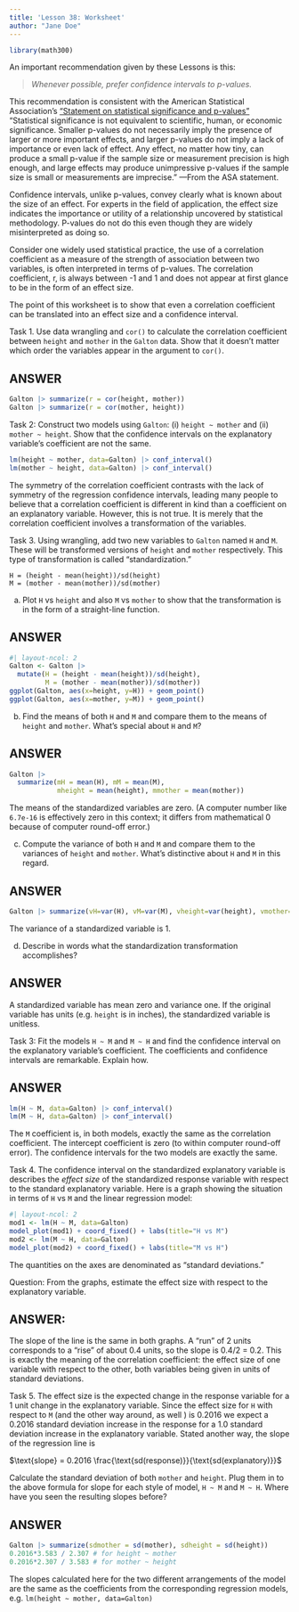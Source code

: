 ```yaml
---
title: 'Lesson 38: Worksheet'
author: "Jane Doe"
---
```


```r
library(math300)
```

An important recommendation given by these Lessons is this:

> *Whenever possible, prefer confidence intervals to p-values.*

This recommendation is consistent with the American Statistical Association's ["Statement on statistical significance and p-values"](https://amstat.tandfonline.com/doi/full/10.1080/00031305.2016.1154108#.ZEMLPOzMKrO) ["Statistical significance is not equivalent to scientific, human, or economic significance. Smaller p-values do not necessarily imply the presence of larger or more important effects, and larger p-values do not imply a lack of importance or even lack of effect. Any effect, no matter how tiny, can produce a small p-value if the sample size or measurement precision is high enough, and large effects may produce unimpressive p-values if the sample size is small or measurements are imprecise." ---From the ASA statement.]{.aside}

Confidence intervals, unlike p-values, convey clearly what is known about the size of an effect. For experts in the field of application, the effect size indicates the importance or utility of a relationship uncovered by statistical methodology. P-values do not do this even though they are widely misinterpreted as doing so. 

Consider one widely used statistical practice, the use of a correlation coefficient as a measure of the strength of association between two variables, is often interpreted in terms of p-values. The correlation coefficient, r, is always between -1 and 1 and does not appear at first glance to be in the form of an effect size.

The point of this worksheet is to show that even a correlation coefficient can be translated into an effect size and a confidence interval.

Task 1. Use data wrangling and `cor()` to calculate the correlation coefficient between `height` and `mother` in the `Galton` data. Show that it doesn't matter which order the variables appear in the argument to `cor()`.

::: {.callout-note}
## ANSWER

```r
Galton |> summarize(r = cor(height, mother))
Galton |> summarize(r = cor(mother, height))
```
:::

Task 2: Construct two models using `Galton`: (i) `height ~ mother` and (ii) `mother ~ height`. Show that the confidence intervals on the explanatory variable's coefficient are not the same.

::: {.callout-note}

```r
lm(height ~ mother, data=Galton) |> conf_interval()
lm(mother ~ height, data=Galton) |> conf_interval()
```
:::

The symmetry of the correlation coefficient contrasts with the lack of symmetry of the regression confidence intervals, leading many people to believe that a correlation coefficient is different in kind than a coefficient on an explanatory variable. However, this is not true. It is merely that the correlation coefficient involves a transformation of the variables.

Task 3. Using wrangling, add two new variables to `Galton` named `H` and `M`. These will be transformed versions of `height` and `mother` respectively. This type of transformation is called "standardization."

```
H = (height - mean(height))/sd(height)
M = (mother - mean(mother))/sd(mother)
```

a. Plot `H` vs `height` and also `M` vs `mother` to show that the transformation is in the form of a straight-line function.

::: {.callout-note}
## ANSWER

```r
#| layout-ncol: 2
Galton <- Galton |> 
  mutate(H = (height - mean(height))/sd(height),
         M = (mother - mean(mother))/sd(mother))
ggplot(Galton, aes(x=height, y=H)) + geom_point()
ggplot(Galton, aes(x=mother, y=M)) + geom_point()
```

:::

b. Find the means of both `H` and `M` and compare them to the means of `height` and `mother`. What's special about `H` and `M`?

::: {.callout-note}
## ANSWER

```r
Galton |> 
  summarize(mH = mean(H), mM = mean(M), 
            mheight = mean(height), mmother = mean(mother)) 
```
The means of the standardized variables are zero. (A computer number like `6.7e-16` is effectively zero in this context; it differs from mathematical 0 because of computer round-off error.)

:::

c. Compute the variance of both `H` and `M` and compare them to the variances of `height` and `mother`. What's distinctive about `H` and `M` in this regard.

::: {.callout-note}
## ANSWER

```r
Galton |> summarize(vH=var(H), vM=var(M), vheight=var(height), vmother=var(mother))
```

The variance of a standardized variable is 1.

:::

d. Describe in words what the standardization transformation accomplishes?

::: {.callout-note}
## ANSWER

A standardized variable has mean zero and variance one. If the original variable has units (e.g. `height` is in inches), the standardized variable is unitless.
:::

Task 3: Fit the models `H ~ M` and `M ~ H` and find the confidence interval on the explanatory variable's coefficient. The coefficients and confidence intervals are remarkable. Explain how.

::: {.callout-note}
## ANSWER

```r
lm(H ~ M, data=Galton) |> conf_interval()
lm(M ~ H, data=Galton) |> conf_interval()
```
The `M` coefficient is, in both models, exactly the same as the correlation coefficient. The intercept coefficient is zero (to within computer round-off error). The confidence intervals for the two models are exactly the same.
:::

Task 4. The confidence interval on the standardized explanatory variable is describes the *effect size* of the standardized response variable with respect to the standard explanatory variable. Here is a graph showing the situation in terms of `H` vs `M` and the linear regression model:

```r
#| layout-ncol: 2
mod1 <- lm(H ~ M, data=Galton)
model_plot(mod1) + coord_fixed() + labs(title="H vs M")
mod2 <- lm(M ~ H, data=Galton)
model_plot(mod2) + coord_fixed() + labs(title="M vs H")
```

The quantities on the axes are denominated as "standard deviations."

Question: From the graphs, estimate the effect size with respect to the explanatory variable.

::: {.callout-note}
## ANSWER:

The slope of the line is the same in both graphs. A "run" of 2 units corresponds to a "rise" of about 0.4 units, so the slope is 0.4/2 = 0.2. This is exactly the meaning of the correlation coefficient: the effect size of one variable with respect to the other, both variables being given in units of standard deviations.
:::

Task 5. The effect size is the expected change in the response variable for a 1 unit change in the explanatory variable. Since the effect size for `H` with respect to `M` (and the other way around, as well ) is 0.2016 we expect a 0.2016 standard deviation increase in the response for a 1.0 standard deviation increase in the explanatory variable. Stated another way, the slope of the regression line is

$\text{slope} = 0.2016 \frac{\text{sd(response)}}{\text{sd(explanatory)}}$ 

Calculate the standard deviation of both `mother` and `height`. Plug them in to the above formula for slope for each style of model, `H ~ M` and `M ~ H`. Where have you seen the resulting slopes before?

::: {.callout-note}
## ANSWER

```r
Galton |> summarize(sdmother = sd(mother), sdheight = sd(height))
0.2016*3.583 / 2.307 # for height ~ mother
0.2016*2.307 / 3.583 # for mother ~ height
```

The slopes calculated here for the two different arrangements of the model are the same as the coefficients from the corresponding regression models, e.g. `lm(height ~ mother, data=Galton)`
:::
